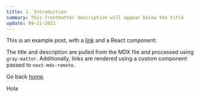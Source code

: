 ```yaml
---
title: 1. Introduction
summary: This frontmatter description will appear below the title
update: 09-11-2021
---
```


This is an example post, with a [link](https://nextjs.org) and a React component:

<TestComponent name='next-mdx-remote' />

The title and description are pulled from the MDX file and processed using `gray-matter`.
Additionally, links are rendered using a custom component passed to `next-mdx-remote`.

Go back [home](/).

Hola
